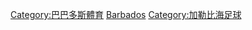 [[Category:巴巴多斯體育|Category:巴巴多斯體育]]
[[Category:北美洲各国足球|Barbados]]
[[Category:加勒比海足球|Category:加勒比海足球]]